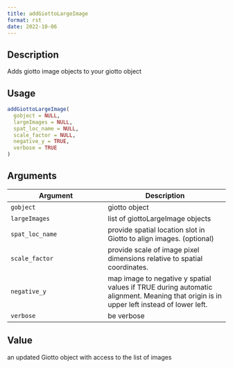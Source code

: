 ```yaml
--- 
title: addGiottoLargeImage 
format: rst 
date: 2022-10-06 
--- 
```


## Description

Adds giotto image objects to your giotto object


## Usage

```r
addGiottoLargeImage(
  gobject = NULL,
  largeImages = NULL,
  spat_loc_name = NULL,
  scale_factor = NULL,
  negative_y = TRUE,
  verbose = TRUE
)
```


## Arguments

Argument      |Description
------------- |----------------
`gobject`     |     giotto object
`largeImages`     |     list of giottoLargeImage objects
`spat_loc_name`     |     provide spatial location slot in Giotto to align images. (optional)
`scale_factor`     |     provide scale of image pixel dimensions relative to spatial coordinates.
`negative_y`     |     map image to negative y spatial values if TRUE during automatic alignment. Meaning that origin is in upper left instead of lower left.
`verbose`     |     be verbose


## Value

an updated Giotto object with access to the list of images



